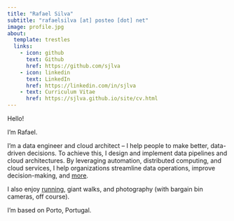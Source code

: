 ---
title: "Rafael Silva"
subtitle: "rafaelsilva [at] posteo [dot] net"
image: profile.jpg
about: 
  template: trestles
  links:
    - icon: github
      text: Github
      href: https://github.com/sjlva
    - icon: linkedin
      text: LinkedIn
      href: https://linkedin.com/in/sjlva
    - text: Curriculum Vitae
      href: https://sjlva.github.io/site/cv.html
---

Hello!

I’m Rafael.

I’m a data engineer and cloud architect – I help people to make better, data-driven decisions. To achieve this, I design and implement data pipelines and  cloud architectures. By leveraging automation, distributed computing, and cloud services, I help organizations streamline data operations, improve decision-making, and [more](https://sjlva.github.io/site/cv.html).

I also enjoy [running](https://www.strava.com/athletes/127424707), giant walks, and photography (with bargain bin cameras, off course). 

I'm based on Porto, Portugal.